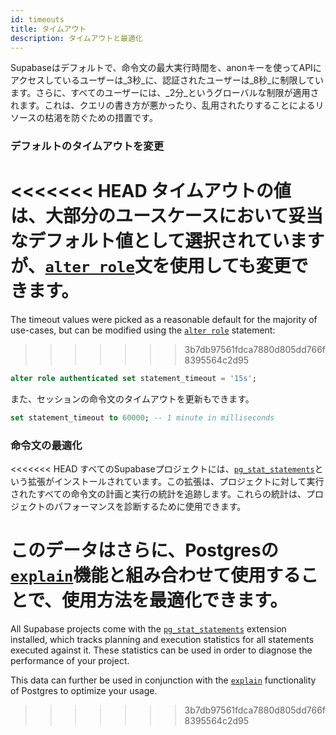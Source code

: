 ```yaml
---
id: timeouts
title: タイムアウト
description: タイムアウトと最適化
---
```


Supabaseはデフォルトで、命令文の最大実行時間を、anonキーを使ってAPIにアクセスしているユーザーは_3秒_に、認証されたユーザーは_8秒_に制限しています。さらに、すべてのユーザーには、_2分_というグローバルな制限が適用されます。これは、クエリの書き方が悪かったり、乱用されたりすることによるリソースの枯渇を防ぐための措置です。

### デフォルトのタイムアウトを変更

<<<<<<< HEAD
タイムアウトの値は、大部分のユースケースにおいて妥当なデフォルト値として選択されていますが、[`alter role`](https://www.postgresql.org/docs/13/sql-alterrole.html)文を使用しても変更できます。
=======
The timeout values were picked as a reasonable default for the majority of use-cases, but can be modified using the [`alter role`](https://www.postgresql.org/docs/current/sql-alterrole.html) statement:
>>>>>>> 3b7db97561fdca7880d805dd766f8395564c2d95

```sql
alter role authenticated set statement_timeout = '15s';
```

また、セッションの命令文のタイムアウトを更新もできます。

```sql
set statement_timeout to 60000; -- 1 minute in milliseconds
```

### 命令文の最適化

<<<<<<< HEAD
すべてのSupabaseプロジェクトには、[`pg_stat_statements`](https://www.postgresql.org/docs/13/pgstatstatements.html)という拡張がインストールされています。この拡張は、プロジェクトに対して実行されたすべての命令文の計画と実行の統計を追跡します。これらの統計は、プロジェクトのパフォーマンスを診断するために使用できます。

このデータはさらに、Postgresの[`explain`](https://www.postgresql.org/docs/13/using-explain.html)機能と組み合わせて使用することで、使用方法を最適化できます。
=======
All Supabase projects come with the [`pg_stat_statements`](https://www.postgresql.org/docs/current/pgstatstatements.html) extension installed, which tracks planning and execution statistics for all statements executed against it. These statistics can be used in order to diagnose the performance of your project.

This data can further be used in conjunction with the [`explain`](https://www.postgresql.org/docs/current/using-explain.html) functionality of Postgres to optimize your usage.
>>>>>>> 3b7db97561fdca7880d805dd766f8395564c2d95
